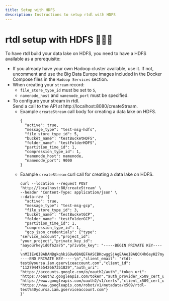 ```yaml
---
title: Setup with HDFS
description: Instructions to setup rtdl with HDFS
---
```


# rtdl setup with HDFS 🤷🏽‍♂️

To have rtdl build your data lake on HDFS, you need to have a HDFS available as a prerequisite:
  * If you already have your own Hadoop cluster available, use it. If not, uncomment and use the 
  Big Data Europe images included in the Docker Compose files in the `Hadoop Services` section.
  * When creating your `stream` record:
    * `file_store_type_id` must be set to `5`,
    * `namenode_host` and `namenode_port` must be specified.
  * To configure your stream in rtdl.  
    Send a call to the API at http://localhost:8080/createStream.
    * Example `createStream` call body for creating a data lake on HDFS.  
      ```
      {
        "active": true,
        "message_type": "test-msg-hdfs",
        "file_store_type_id": 5,
        "bucket_name": "testBucketHDFS",
        "folder_name": "testFolderHDFS",
        "partition_time_id": 1,
        "compression_type_id": 1,
        "namenode_host": namenode,
        "namenode_port": 9000
      }
      ```
    * Example `createStream` curl call for creating a data lake on HDFS.  
      ```
      curl --location --request POST 'http://localhost:80/createStream' \
      --header 'Content-Type: application/json' \
      --data-raw '{
        "active": true,
        "message_type": "test-msg-gcp",
        "file_store_type_id": 3,
        "bucket_name": "testBucketGCP",
        "folder_name": "testFolderGCP",
        "partition_time_id": 1,
        "compression_type_id": 1,
        "gcp_json_credentials": {"type": "service_account","project_id": "your_project","private_key_id": "aayourkeyid0f62a75","private_key": "-----BEGIN PRIVATE KEY-----\nMIIEvQIBADANBgkqhkiG9w0BAQEFAASCBKcwggSjAgEAAoIBAQCK4h6eyH27myYc\nvJNmktB+zRths2yEPFgn3LJvmMuivr0MmlYynzekZsMdLfGK72e83FrBCpbr+JDo\njFdX6oRWp6cSAr/KUmC+dhlsmGqvt0mF43Bs/B671L+hHueyG6jR9cyHkc4koaA9\n4IOtuMV6GPLYyiOkK87anhGE3LsqGF1zJICu08zplaQGBCOnHS/jBsTO38fhyLQE\nB8g7TLSJuH8CMf6j6S55a9QQdg2alQZnrOBh5BM34+2Mn3ME1s+7KgYJ2yV41OsX\nhurVyxFOGCntm6txNz5RNag77jwgPUFR9QoQXPh0sn2RjclPr3R6zU68opMFrRHR\nZQk1Q6qtAgMBAAECggEACtF8UyAI80EtodVqofyourkeyi7ctwk5YhxEU8aSem7UOLX77mlAZEPf+8LeG6N\nkplZ25N0DWuQFcvjfnM7HkfIS9MmvKG+arN/blvTPiSNXie4yQQEk/D2KmRLTAcG\nchJXCKRHzZ0gBfKnKkFJGujLgZQHI/Sc6gI+WgTVE8pSGfiKZTUcPxYYjFAdaVxz\nJEKvLjfNJ4hRcx9CXtx55HPAKNrHTX25p96JEHmsFdvDC2a9twXuLiuMCQ0AP/JO\nXCUPgflS+LFI4fXcM7DfMY5KVz6+3o6Js5fe5vXivQKBgQDEXx2JtbcL+Hpr/4BO\nBQilFBKqXV/6DX8L/yourkeyiJR7QLhIpOpM3R\naE1/DrONSlAuKYhItMRTkowVSmSUNLLUs+88vzESGajofXYyRS3PlUXAZ/W4K/66\nTZNxtuLDF4CGuo2siLduthYrywKBgQC1Diu3lpunOMUVq9DBE9dLdoyt9PUpctCC\nCVGMi0i/hjJTv9rcFKREtdND/cM65uwml0/C0qD+Dj4kH7J3IYigHChpktCcux0j\nSJ+9+b5uBZ1f6A7x1J4MS/nx7ELBDx3/yourkey2jakN8NOhA4OAAuGvK9a\nvxixRZ6kZwKBgDxxOlpEwE7C8IuFXSymh/6nqwcdLol81foOjrxX+0XiYbOzcJPM\nA+poYFABtil8TxdG3SgEFfrllNyYBXHLNO9CyylWEk/jILugSD2hAdUbzNGBVvn5\nWE3OW4BCvaax10up12vpekq6tPs3L3SQpC2AKVP7S+gsS6crfapqCXD5AoGAavYV\nM59hE1hBbn0TlY0gKq+9imNllngC4F+a8rmyX5trDfkQ1eXH6eO1DLzU4m5b4qyP\nbVw7yfsmEPc82o5QBa683Snj3kPYgei8nmH1c1AT2f3hHlLqj/8uiRJ3mVBR+405\nXo5UQPo9sBzaHQfodPEk0HaMWKwNuEGe19N2Vk8CgYEAsSciDrr8oYLiHjx7R0gX\nHT/7ClNNjWuWf58fzxyNVj4aDsatLZEYMjo+MQ6LIe6e/SRr7ubSRytrwOrctPFG\nIaxcBZmE8XEnIiQ4CnEQSjmejbBVmkBF01u2RpejfSZfM/+SLPCimb0jIS44xybI\nVlDwpSR1YU+8JAjgrBL+S4A=\n-----END PRIVATE KEY-----\n","client_email": "rtdl-test@yoursa.iam.gserviceaccount.com","client_id": "112794475542667351829","auth_uri": "https://accounts.google.com/o/oauth2/auth","token_uri": "https://oauth2.googleapis.com/token","auth_provider_x509_cert_url": "https://www.googleapis.com/oauth2/v1/certs","client_x509_cert_url": "https://www.googleapis.com/robot/v1/metadata/x509/rtdl-test%40yoursa.iam.gserviceaccount.com"}
      }'
      ```